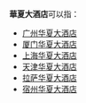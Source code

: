 '''華夏大酒店'''可以指：
*[[广州华夏大酒店|广州华夏大酒店]]
*[[厦门华夏大酒店|厦门华夏大酒店]]
*[[上海华夏大酒店|上海华夏大酒店]]  
*[[天津华夏大酒店|天津华夏大酒店]]
*[[拉萨华夏大酒店|拉萨华夏大酒店]]
*[[宿州华夏大酒店|宿州华夏大酒店]]
{{消歧義|H|cat=五字消歧義}}